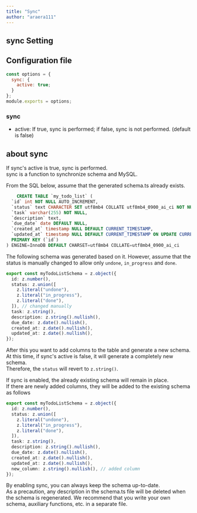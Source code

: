 ```yaml
---
title: "Sync"
author: "araera111"
---
```


## sync Setting

## Configuration file

```js
const options = {
  sync: {
    active: true;
  }
};
module.exports = options;
```

### sync

- active: If true, sync is performed; if false, sync is not performed. (default is false)

## about sync

If sync's active is true, sync is performed.  
sync is a function to synchronize schema and MySQL.

From the SQL below, assume that the generated schema.ts already exists.

```sql
	CREATE TABLE `my_todo_list` (
  `id` int NOT NULL AUTO_INCREMENT,
  `status` text CHARACTER SET utf8mb4 COLLATE utf8mb4_0900_ai_ci NOT NULL,
  `task` varchar(255) NOT NULL,
  `description` text,
  `due_date` date DEFAULT NULL,
  `created_at` timestamp NULL DEFAULT CURRENT_TIMESTAMP,
  `updated_at` timestamp NULL DEFAULT CURRENT_TIMESTAMP ON UPDATE CURRENT_TIMESTAMP,
  PRIMARY KEY (`id`)
) ENGINE=InnoDB DEFAULT CHARSET=utf8mb4 COLLATE=utf8mb4_0900_ai_ci
```

The following schema was generated based on it.
However, assume that the status is manually changed to allow only `undone`, `in_progress` and `done`.

```ts
export const myTodoListSchema = z.object({
  id: z.number(),
  status: z.union([
    z.literal("undone"),
    z.literal("in_progress"),
    z.literal("done"),
  ]), // changed manually
  task: z.string(),
  description: z.string().nullish(),
  due_date: z.date().nullish(),
  created_at: z.date().nullish(),
  updated_at: z.date().nullish(),
});
```

After this you want to add columns to the table and generate a new schema.  
At this time, if sync's active is false, it will generate a completely new schema.  
Therefore, the `status` will revert to `z.string()`.

If sync is enabled, the already existing schema will remain in place.  
If there are newly added columns, they will be added to the existing schema as follows

```ts
export const myTodoListSchema = z.object({
  id: z.number(),
  status: z.union([
    z.literal("undone"),
    z.literal("in_progress"),
    z.literal("done"),
  ]),
  task: z.string(),
  description: z.string().nullish(),
  due_date: z.date().nullish(),
  created_at: z.date().nullish(),
  updated_at: z.date().nullish(),
  new_column: z.string().nullish(), // added column
});
```

By enabling sync, you can always keep the schema up-to-date.  
As a precaution, any description in the schema.ts file will be deleted when the schema is regenerated.
We recommend that you write your own schema, auxiliary functions, etc. in a separate file.
